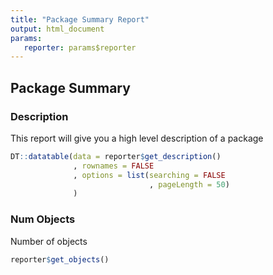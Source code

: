 ```yaml
---
title: "Package Summary Report"
output: html_document
params: 
   reporter: params$reporter
---
```


## Package Summary

### Description
This report will give you a high level description of a package


```r
DT::datatable(data = reporter$get_description()
              , rownames = FALSE
              , options = list(searching = FALSE
                               , pageLength = 50)
              )
```

### Num Objects

Number of objects

```r
reporter$get_objects()
```